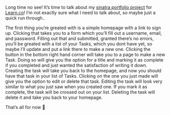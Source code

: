 

Long time no see! It’s time to talk about my <a href="https://github.com/mcansh/sinatra-project" target="_blank" rel="noopener external nofollow">sinatra portfolio project</a> for <a href="https://learn.co" target="_blank" rel="noopener external nofollow">Learn.co</a>! I’m not exactly sure what I need to talk about, so maybe just a quick run through..

The first thing you’re greated with is a simple homepage with a link to sign up. Clicking that takes you to a form which you’ll fill out a username, email, and password. Filling out that and submitted, granted there’s no errors, you’ll be greated with a list of your Tasks, which you dont have yet, so maybe I’ll update and put a link there to make a new one. Clicking the button in the bottom right hand corner will take you to a page to make a new Task. Doing so will give you the option for a title and marking it as complete if you completed and just wanted the satisfaction of writing it down. Creating the task will take you back to the homepage, and now you should have that task in your list of Tasks. Clicking on the one you just made will give you the option to edit or delete that task. Editing the task will look very similar to what you just saw when you created one. If you mark it as complete, the task will be crossed out on your list. Deleting the task will delete it and take you back to your homepage.

That’s all for now 👋
